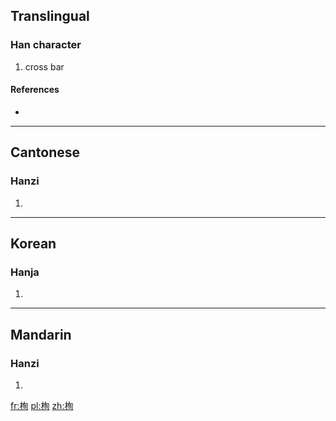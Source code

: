==Translingual==

===Han character===
{{Han char|rn=75|rad=木|as=06|sn=10|four=47920|canj=DPA}}

# cross bar

====References====
* {{Han ref|kx=0521.130|dkj=14688|dj=0910.070|hdz=21203.020|uh=6812|ud=26642|bh=D1EC|bd=53740}}

----

==Cantonese==

===Hanzi===
{{yue-hanzi|jyut=|y=seun1}}

# {{defn|lang=yue|sort=木06}}

----

==Korean==

===Hanja===
{{ko-hanja|hangeul=순|eumhun=|rv=sun|mr=sun|y=swun}}

# {{defn|lang=ko|sort=木06}}

----

==Mandarin==

===Hanzi===
{{cmn-hanzi|pin=[[xún]] ([[xun2]])|wg=hsün<sup>2</sup>}}

# {{defn|lang=cmn|sort=木06}}

[[fr:栒]]
[[pl:栒]]
[[zh:栒]]